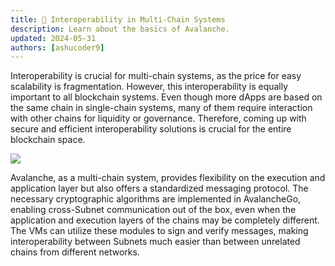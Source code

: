 ```yaml
---
title: 📕 Interoperability in Multi-Chain Systems
description: Learn about the basics of Avalanche.
updated: 2024-05-31
authors: [ashucoder9]
---
```


Interoperability is crucial for multi-chain systems, as the price for easy scalability is fragmentation. However, this interoperability is equally important to all blockchain systems. Even though more dApps are based on the same chain in single-chain systems, many of them require interaction with other chains for liquidity or governance. Therefore, coming up with secure and efficient interoperability solutions is crucial for the entire blockchain space.

![](/common-images/multi-chain-architecture/vm-variety.png)

Avalanche, as a multi-chain system, provides flexibility on the execution and application layer but also offers a standardized messaging protocol. The necessary cryptographic algorithms are implemented in AvalancheGo, enabling cross-Subnet communication out of the box, even when the application and execution layers of the chains may be completely different. The VMs can utilize these modules to sign and verify messages, making interoperability between Subnets much easier than between unrelated chains from different networks.